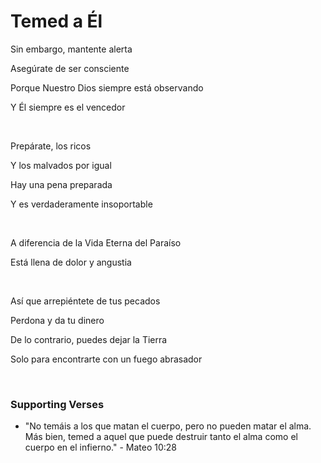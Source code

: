 # Temed a Él

Sin embargo, mantente alerta

Asegúrate de ser consciente

Porque Nuestro Dios siempre está observando

Y Él siempre es el vencedor

<br />

Prepárate, los ricos

Y los malvados por igual

Hay una pena preparada

Y es verdaderamente insoportable

<br />

A diferencia de la Vida Eterna del Paraíso

Está llena de dolor y angustia

<br />

Así que arrepiéntete de tus pecados

Perdona y da tu dinero

De lo contrario, puedes dejar la Tierra

Solo para encontrarte con un fuego abrasador

<br />

### Supporting Verses

- "No temáis a los que matan el cuerpo, pero no pueden matar el alma. Más bien, temed a aquel que puede destruir tanto el alma como el cuerpo en el infierno." - Mateo 10:28